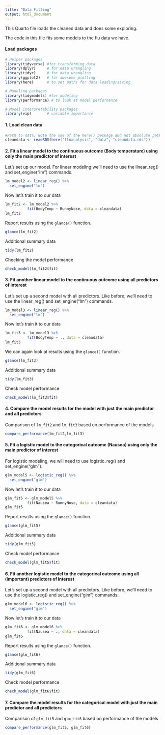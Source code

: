 ```yaml
---
title: "Data Fitting"
output: html_document
---
```


This Quarto file loads the cleaned data and does some exploring.

The code in this file fits some models to the flu data we have.

#### Load packages

```r
# Helper packages
library(tidyverse) #for transforming data
library(dplyr)     # for data wrangling
library(tidyr)     # for data wrangling
library(ggplot2)   # for awesome plotting
library(here)      # to set paths for data loading/saving

# Modeling packages
library(tidymodels) #for modeling
library(performance) # to look at model performance

# Model interpretability packages
library(vip)       # variable importance

```

#### 1. Load clean data

```r
#Path to data. Note the use of the here() package and not absolute paths
cleandata <- readRDS(here("fluanalysis", "data", "cleandata.rds"))
```

#### 2. Fit a linear model to the continuous outcome (Body temperature) using only the main predictor of interest

Let's set up our model. For linear modeling we'll need to use the linear_reg() and set_engine("lm") commands.

```r
lm_model2 <- linear_reg() %>%
  set_engine("lm")
```

Now let's train it to our data

```r
lm_fit2 <- lm_model2 %>% 
          fit(BodyTemp ~ RunnyNose, data = cleandata)
lm_fit2
```

Report results using the `glance()` function.

```r
glance(lm_fit2)
```

Additional summary data

```r
tidy(lm_fit2)
```

Checking the model performance

```r
check_model(lm_fit2$fit)
```

#### 3. Fit another linear model to the continuous outcome using all predictors of interest

Let's set up a second model with all predictors. Like before, we'll need to use the linear_reg() and set_engine("lm") commands.

```r
lm_model3 <- linear_reg() %>%
  set_engine("lm")
```

Now let's train it to our data

```r
lm_fit3 <- lm_model3 %>% 
          fit(BodyTemp ~ ., data = cleandata)
lm_fit3
```

We can again look at results using the `glance()` function.

```r
glance(lm_fit3)
```

Additional summary data

```r
tidy(lm_fit3)
```

Check model performance

```r
check_model(lm_fit3$fit)
```

#### 4. Compare the model results for the model with just the main predictor and all predictors

Comparison of `lm_fit2` and `lm_fit3` based on performance of the models

```r
compare_performance(lm_fit2,lm_fit3)
```

#### 5. Fit a logistic model to the categorical outcome (Nausea) using only the main predictor of interest

For logistic modeling, we will need to use logistic_reg() and set_engine("glm").

```r
glm_model5 <- logistic_reg() %>%
  set_engine("glm")
```

Now let's train it to our data

```r
glm_fit5 <- glm_model5 %>% 
          fit(Nausea ~ RunnyNose, data = cleandata)
glm_fit5
```

Report results using the `glance()` function.

```r
glance(glm_fit5)
```

Additional summary data

```r
tidy(glm_fit5)
```

Check model performance

```r
check_model(glm_fit5$fit)
```

#### 6. Fit another logistic model to the categorical outcome using all (important) predictors of interest

Let's set up a second model with all predictors. Like before, we'll need to use the logistic_reg() and set_engine("glm") commands.

```r
glm_model6 <- logistic_reg() %>%
  set_engine("glm")
```

Now let's train it to our data

```r
glm_fit6 <- glm_model6 %>% 
          fit(Nausea ~ ., data = cleandata)
glm_fit6
```

Report results using the `glance()` function.

```r
glance(glm_fit6)
```

Additional summary data

```r
tidy(glm_fit6)
```

Check model performance

```r
check_model(glm_fit6$fit)
```

#### 7. Compare the model results for the categorical model with just the main predictor and all predictors

Comparison of `glm_fit5` and `glm_fit6` based on performance of the models

```r
compare_performance(glm_fit5, glm_fit6)
```
